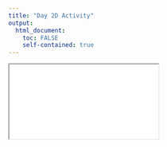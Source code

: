 ```yaml
---
title: "Day 2D Activity"
output: 
  html_document:
    toc: FALSE
    self-contained: true
---
```


<iframe class="slide-deck" src="activities/activity_2d.html" title="Day 2D Activity"></iframe>

